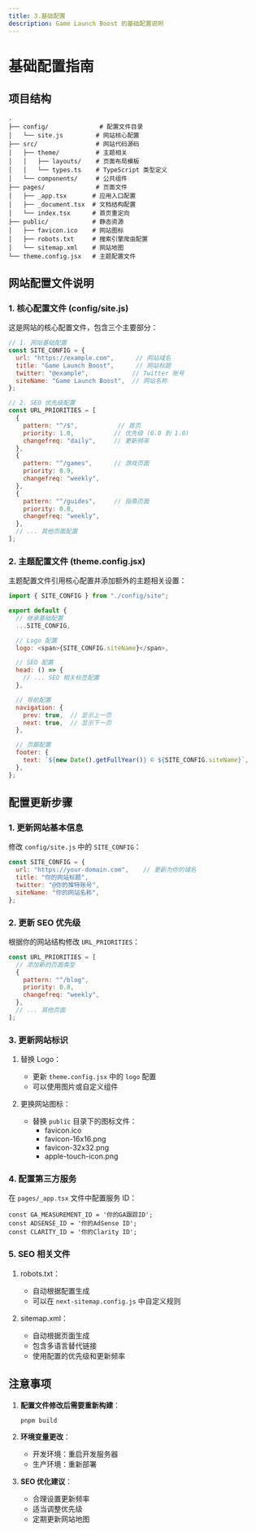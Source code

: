 ```yaml
---
title: 3.基础配置
description: Game Launch Boost 的基础配置说明
---
```


# 基础配置指南

## 项目结构

```
.
├── config/              # 配置文件目录
│   └── site.js         # 网站核心配置
├── src/                # 网站代码源码
│   ├── theme/          # 主题相关
│   │   ├── layouts/    # 页面布局模板
│   │   └── types.ts    # TypeScript 类型定义
│   └── components/     # 公共组件
├── pages/              # 页面文件
│   ├── _app.tsx       # 应用入口配置
│   ├── _document.tsx  # 文档结构配置
│   └── index.tsx      # 首页重定向
├── public/            # 静态资源
│   ├── favicon.ico    # 网站图标
│   ├── robots.txt     # 搜索引擎爬虫配置
│   └── sitemap.xml    # 网站地图
└── theme.config.jsx   # 主题配置文件
```

## 网站配置文件说明

### 1. 核心配置文件 (config/site.js)

这是网站的核心配置文件，包含三个主要部分：

```javascript
// 1. 网站基础配置
const SITE_CONFIG = {
  url: "https://example.com",      // 网站域名
  title: "Game Launch Boost",      // 网站标题
  twitter: "@example",            // Twitter 账号
  siteName: "Game Launch Boost",  // 网站名称
};

// 2. SEO 优先级配置
const URL_PRIORITIES = [
  {
    pattern: "^/$",           // 首页
    priority: 1.0,           // 优先级 (0.0 到 1.0)
    changefreq: "daily",     // 更新频率
  },
  {
    pattern: "^/games",      // 游戏页面
    priority: 0.9,
    changefreq: "weekly",
  },
  {
    pattern: "^/guides",     // 指南页面
    priority: 0.8,
    changefreq: "weekly",
  },
  // ... 其他页面配置
];
```

### 2. 主题配置文件 (theme.config.jsx)

主题配置文件引用核心配置并添加额外的主题相关设置：

```javascript
import { SITE_CONFIG } from "./config/site";

export default {
  // 继承基础配置
  ...SITE_CONFIG,

  // Logo 配置
  logo: <span>{SITE_CONFIG.siteName}</span>,

  // SEO 配置
  head: () => {
    // ... SEO 相关标签配置
  },

  // 导航配置
  navigation: {
    prev: true,  // 显示上一页
    next: true,  // 显示下一页
  },

  // 页脚配置
  footer: {
    text: `${new Date().getFullYear()} © ${SITE_CONFIG.siteName}`,
  },
};
```

## 配置更新步骤

### 1. 更新网站基本信息

修改 `config/site.js` 中的 `SITE_CONFIG`：

```javascript
const SITE_CONFIG = {
  url: "https://your-domain.com",    // 更新为你的域名
  title: "你的网站标题",
  twitter: "@你的推特账号",
  siteName: "你的网站名称",
};
```

### 2. 更新 SEO 优先级

根据你的网站结构修改 `URL_PRIORITIES`：

```javascript
const URL_PRIORITIES = [
  // 添加新的页面类型
  {
    pattern: "^/blog",
    priority: 0.8,
    changefreq: "weekly",
  },
  // ... 其他页面
];
```

### 3. 更新网站标识

1. 替换 Logo：
   - 更新 `theme.config.jsx` 中的 `logo` 配置
   - 可以使用图片或自定义组件

2. 更换网站图标：
   - 替换 `public` 目录下的图标文件：
     - favicon.ico
     - favicon-16x16.png
     - favicon-32x32.png
     - apple-touch-icon.png

### 4. 配置第三方服务

在 `pages/_app.tsx` 文件中配置服务 ID：

```tsx
const GA_MEASUREMENT_ID = '你的GA跟踪ID';
const ADSENSE_ID = '你的AdSense ID';
const CLARITY_ID = '你的Clarity ID';
```

### 5. SEO 相关文件

1. robots.txt：
   - 自动根据配置生成
   - 可以在 `next-sitemap.config.js` 中自定义规则

2. sitemap.xml：
   - 自动根据页面生成
   - 包含多语言替代链接
   - 使用配置的优先级和更新频率

## 注意事项

1. **配置文件修改后需要重新构建**：
   ```bash
   pnpm build
   ```

2. **环境变量更改**：
   - 开发环境：重启开发服务器
   - 生产环境：重新部署

3. **SEO 优化建议**：
   - 合理设置更新频率
   - 适当调整优先级
   - 定期更新网站地图
